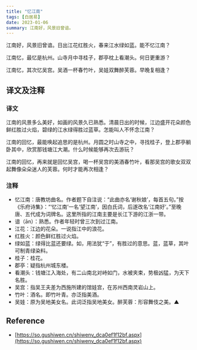 ```yaml
---
title: "忆江南"
tags: [白居易]
date: 2023-01-06
summary: 江南好，风景旧曾谙。
---
```


江南好，风景旧曾谙。日出江花红胜火，春来江水绿如蓝。能不忆江南？

江南忆，最忆是杭州。山寺月中寻桂子，郡亭枕上看潮头。何日更重游？

江南忆，其次忆吴宫。吴酒一杯春竹叶，吴娃双舞醉芙蓉。早晚复相逢？

## 译文及注释

### 译文

江南的风景多么美好，如画的风景久已熟悉。清晨日出的时候，江边盛开花朵颜色鲜红胜过火焰，碧绿的江水绿得胜过蓝草。怎能叫人不怀念江南？

江南的回忆，最能唤起追思的是杭州。月圆之时山寺之中，寻找桂子，登上郡亭躺卧其中，欣赏那钱塘江大潮。什么时候能够再次去游玩？

江南的回忆，再来就是回忆吴宫，喝一杯吴宫的美酒春竹叶，看那吴宫的歌女双双起舞像朵朵迷人的芙蓉。何时才能再次相逢？

### 注释

- 忆江南：唐教坊曲名。作者题下自注说：“此曲亦名‘谢秋娘’，每首五句。”按《乐府诗集》：“‘忆江南’一名‘望江南’，因白氏词，后遂改名‘江南好’。”至晚唐、五代成为词牌名。这里所指的江南主要是长江下游的江浙一带。
- 谙（ān）：熟悉。作者年轻时曾三次到过江南。
- 江花：江边的花朵。一说指江中的浪花。
- 红胜火：颜色鲜红胜过火焰。
- 绿如蓝：绿得比蓝还要绿。如，用法犹“于”，有胜过的意思。蓝，蓝草，其叶可制青绿染料。
- 桂子：桂花。
- 郡亭：疑指杭州城东楼。
- 看潮头：钱塘江入海处，有二山南北对峙如门，水被夹束，势极凶猛，为天下名胜。
- 吴宫：指吴王夫差为西施所建的馆娃宫，在苏州西南灵岩山上。
- 竹叶：酒名。即竹叶青。亦泛指美酒。
- 吴娃：原为吴地美女名。此词泛指吴地美女。醉芙蓉：形容舞伎之美。▲

## Reference

- [https://so.gushiwen.cn/shiwenv_dca0ef1f12bf.aspx](https://so.gushiwen.cn/shiwenv_dca0ef1f12bf.aspx)